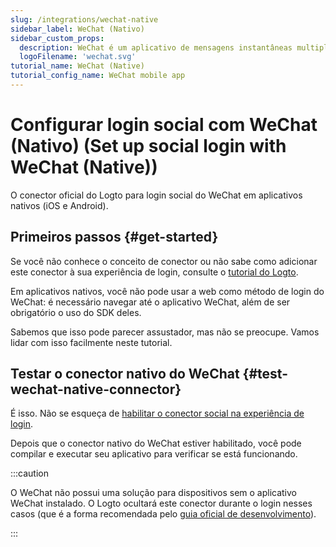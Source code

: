 ```yaml
---
slug: /integrations/wechat-native
sidebar_label: WeChat (Nativo)
sidebar_custom_props:
  description: WeChat é um aplicativo de mensagens instantâneas multiplataforma.
  logoFilename: 'wechat.svg'
tutorial_name: WeChat (Native)
tutorial_config_name: WeChat mobile app
---
```




# Configurar login social com WeChat (Nativo) (Set up social login with WeChat (Native))

O conector oficial do Logto para login social do WeChat em aplicativos nativos (iOS e Android).

<GuideTip />

## Primeiros passos \{#get-started}

Se você não conhece o conceito de conector ou não sabe como adicionar este conector à sua experiência de login, consulte o [tutorial do Logto](/connectors/social-connectors).

Em aplicativos nativos, você não pode usar a web como método de login do WeChat: é necessário navegar até o aplicativo WeChat, além de ser obrigatório o uso do SDK deles.

Sabemos que isso pode parecer assustador, mas não se preocupe. Vamos lidar com isso facilmente neste tutorial.

<Integration />

## Testar o conector nativo do WeChat \{#test-wechat-native-connector}

É isso. Não se esqueça de [habilitar o conector social na experiência de login](/connectors/social-connectors/#enable-social-sign-in).

Depois que o conector nativo do WeChat estiver habilitado, você pode compilar e executar seu aplicativo para verificar se está funcionando.

:::caution

O WeChat não possui uma solução para dispositivos sem o aplicativo WeChat instalado. O Logto ocultará este conector durante o login nesses casos (que é a forma recomendada pelo [guia oficial de desenvolvimento](https://developers.weixin.qq.com/doc/oplatform/en/Mobile_App/WeChat_Login/Development_Guide.html)).

:::
